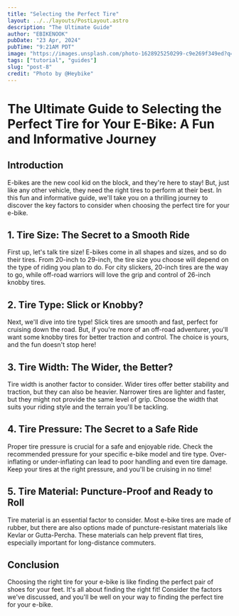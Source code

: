 ```yaml
---
title: "Selecting the Perfect Tire"
layout: ../../layouts/PostLayout.astro
description: "The Ultimate Guide"
author: "EBIKENOOK"
pubDate: "23 Apr, 2024"
pubTime: "9:21AM PDT"
image: "https://images.unsplash.com/photo-1628925250299-c9e269f349ed?q=80&w=2669&auto=format&fit=crop&ixlib=rb-4.0.3&ixid=M3wxMjA3fDB8MHxwaG90by1wYWdlfHx8fGVufDB8fHx8fA%3D%3D"
tags: ["tutorial", "guides"]
slug: "post-8"
credit: "Photo by @Heybike"
---
```


# The Ultimate Guide to Selecting the Perfect Tire for Your E-Bike: A Fun and Informative Journey

## Introduction

E-bikes are the new cool kid on the block, and they're here to stay! But, just like any other vehicle, they need the right tires to perform at their best. In this fun and informative guide, we'll take you on a thrilling journey to discover the key factors to consider when choosing the perfect tire for your e-bike.

## 1. Tire Size: The Secret to a Smooth Ride

First up, let's talk tire size! E-bikes come in all shapes and sizes, and so do their tires. From 20-inch to 29-inch, the tire size you choose will depend on the type of riding you plan to do. For city slickers, 20-inch tires are the way to go, while off-road warriors will love the grip and control of 26-inch knobby tires.

## 2. Tire Type: Slick or Knobby?

Next, we'll dive into tire type! Slick tires are smooth and fast, perfect for cruising down the road. But, if you're more of an off-road adventurer, you'll want some knobby tires for better traction and control. The choice is yours, and the fun doesn't stop here!

## 3. Tire Width: The Wider, the Better?

Tire width is another factor to consider. Wider tires offer better stability and traction, but they can also be heavier. Narrower tires are lighter and faster, but they might not provide the same level of grip. Choose the width that suits your riding style and the terrain you'll be tackling.

## 4. Tire Pressure: The Secret to a Safe Ride

Proper tire pressure is crucial for a safe and enjoyable ride. Check the recommended pressure for your specific e-bike model and tire type. Over-inflating or under-inflating can lead to poor handling and even tire damage. Keep your tires at the right pressure, and you'll be cruising in no time!

## 5. Tire Material: Puncture-Proof and Ready to Roll

Tire material is an essential factor to consider. Most e-bike tires are made of rubber, but there are also options made of puncture-resistant materials like Kevlar or Gutta-Percha. These materials can help prevent flat tires, especially important for long-distance commuters.

## Conclusion

Choosing the right tire for your e-bike is like finding the perfect pair of shoes for your feet. It's all about finding the right fit! Consider the factors we've discussed, and you'll be well on your way to finding the perfect tire for your e-bike.
